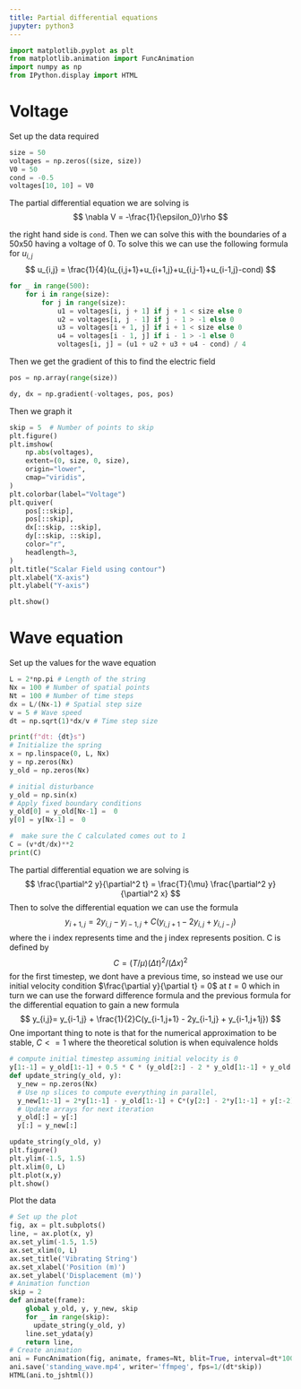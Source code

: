 ```yaml
---
title: Partial differential equations
jupyter: python3
---
```

```python
import matplotlib.pyplot as plt
from matplotlib.animation import FuncAnimation
import numpy as np
from IPython.display import HTML
```

# Voltage
Set up the data required
```python
size = 50
voltages = np.zeros((size, size))
V0 = 50
cond = -0.5
voltages[10, 10] = V0
```
The partial differential equation we are solving is 
$$
  \nabla V = -\frac{1}{\epsilon_0}\rho
$$

the right hand side is `cond`. Then we can solve this with the boundaries of a 50x50 having a voltage of 0.
To solve this we can use the following formula for $u_{i,j}$
$$
u_{i,j} = \frac{1}{4}(u_{i,j+1}+u_{i+1,j}+u_{i,j-1}+u_{i-1,j}-cond)
$$
```python
for _ in range(500):
    for i in range(size):
        for j in range(size):
            u1 = voltages[i, j + 1] if j + 1 < size else 0
            u2 = voltages[i, j - 1] if j - 1 > -1 else 0
            u3 = voltages[i + 1, j] if i + 1 < size else 0
            u4 = voltages[i - 1, j] if i - 1 > -1 else 0
            voltages[i, j] = (u1 + u2 + u3 + u4 - cond) / 4
```

Then we get the  gradient of this to find the electric field
```python
pos = np.array(range(size))

dy, dx = np.gradient(-voltages, pos, pos)
```
Then we graph it 
```python
skip = 5  # Number of points to skip
plt.figure()
plt.imshow(
    np.abs(voltages),
    extent=(0, size, 0, size),
    origin="lower",
    cmap="viridis",
)
plt.colorbar(label="Voltage")
plt.quiver(
    pos[::skip],
    pos[::skip],
    dx[::skip, ::skip],
    dy[::skip, ::skip],
    color="r",
    headlength=3,
)
plt.title("Scalar Field using contour")
plt.xlabel("X-axis")
plt.ylabel("Y-axis")

plt.show()
```

# Wave equation
Set up the values for the wave equation
```python
L = 2*np.pi # Length of the string
Nx = 100 # Number of spatial points
Nt = 100 # Number of time steps
dx = L/(Nx-1) # Spatial step size
v = 5 # Wave speed
dt = np.sqrt(1)*dx/v # Time step size

print(f"dt: {dt}s")
# Initialize the spring
x = np.linspace(0, L, Nx)
y = np.zeros(Nx)
y_old = np.zeros(Nx)

# initial disturbance
y_old = np.sin(x)
# Apply fixed boundary conditions
y_old[0] = y_old[Nx-1] =  0
y[0] = y[Nx-1] =  0

#  make sure the C calculated comes out to 1
C = (v*dt/dx)**2
print(C)
```
The partial differential equation we are solving is 
$$
\frac{\partial^2 y}{\partial^2 t} = \frac{T}{\mu} \frac{\partial^2 y}{\partial^2 x}
$$
Then to solve the differential equation we can use the formula
$$
y_{i+1,j}= 2y_{i,j} -y_{i-1,j} + C(y_{i,j+1} - 2y_{i,j} + y_{i,j-j})
$$
where the i index represents time and the j index represents position. C is defined by 
$$
C=(T/\mu)(\Delta t)^2/(\Delta x)^2
$$
for the first timestep, we dont have a previous time, so instead we use our initial velocity condition $\frac{\partial y}{\partial t} = 0$ at $t=0$ which in turn we can use the forward difference formula and the previous formula for the differential equation to gain a new formula
$$
y_{i,j}= y_{i-1,j} + \frac{1}{2}C(y_{i-1,j+1} - 2y_{i-1,j} + y_{i-1,j+1j})
$$
One important thing to note is that for the numerical approximation to be stable, $C<=1$ where the theoretical solution is when equivalence holds
```python
# compute initial timestep assuming initial velocity is 0
y[1:-1] = y_old[1:-1] + 0.5 * C * (y_old[2:] - 2 * y_old[1:-1] + y_old[:-2])
def update_string(y_old, y):
  y_new = np.zeros(Nx)
  # Use np slices to compute everything in parallel, 
  y_new[1:-1] = 2*y[1:-1] - y_old[1:-1] + C*(y[2:] - 2*y[1:-1] + y[:-2])
  # Update arrays for next iteration
  y_old[:] = y[:]
  y[:] = y_new[:]
```
```python
update_string(y_old, y)
plt.figure()
plt.ylim(-1.5, 1.5)
plt.xlim(0, L)
plt.plot(x,y)
plt.show()
```
Plot the data
```python
# Set up the plot
fig, ax = plt.subplots()
line, = ax.plot(x, y)
ax.set_ylim(-1.5, 1.5)
ax.set_xlim(0, L)
ax.set_title('Vibrating String')
ax.set_xlabel('Position (m)')
ax.set_ylabel('Displacement (m)')
# Animation function
skip = 2
def animate(frame):
    global y_old, y, y_new, skip
    for _ in range(skip):
      update_string(y_old, y)
    line.set_ydata(y)
    return line,
# Create animation
ani = FuncAnimation(fig, animate, frames=Nt, blit=True, interval=dt*1000*skip)
ani.save('standing_wave.mp4', writer='ffmpeg', fps=1/(dt*skip))
HTML(ani.to_jshtml())
```

